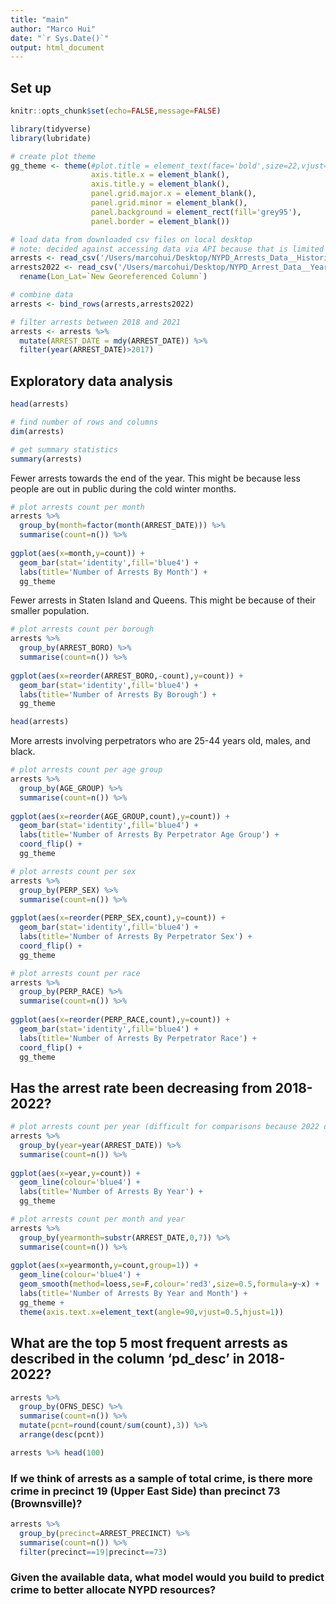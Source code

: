```yaml
---
title: "main"
author: "Marco Hui"
date: "`r Sys.Date()`"
output: html_document
---
```

## Set up
```r
knitr::opts_chunk$set(echo=FALSE,message=FALSE)
```

```r
library(tidyverse)
library(lubridate)
```

```r
# create plot theme
gg_theme <- theme(#plot.title = element_text(face='bold',size=22,vjust=1),
                  axis.title.x = element_blank(),
                  axis.title.y = element_blank(),
                  panel.grid.major.x = element_blank(),
                  panel.grid.minor = element_blank(),
                  panel.background = element_rect(fill='grey95'),
                  panel.border = element_blank())
```

```r
# load data from downloaded csv files on local desktop
# note: decided against accessing data via API because that is limited to 500000 rows per call  
arrests <- read_csv('/Users/marcohui/Desktop/NYPD_Arrests_Data__Historic_.csv')
arrests2022 <- read_csv('/Users/marcohui/Desktop/NYPD_Arrest_Data__Year_to_Date_.csv') %>%
  rename(Lon_Lat=`New Georeferenced Column`)

# combine data
arrests <- bind_rows(arrests,arrests2022)

# filter arrests between 2018 and 2021
arrests <- arrests %>% 
  mutate(ARREST_DATE = mdy(ARREST_DATE)) %>% 
  filter(year(ARREST_DATE)>2017)
```

## Exploratory data analysis
```r
head(arrests)
```

```r
# find number of rows and columns
dim(arrests)
```

```r
# get summary statistics
summary(arrests)
```
Fewer arrests towards the end of the year. This might be because less people are out in public during the cold winter months.
```r
# plot arrests count per month
arrests %>% 
  group_by(month=factor(month(ARREST_DATE))) %>% 
  summarise(count=n()) %>%
  
ggplot(aes(x=month,y=count)) + 
  geom_bar(stat='identity',fill='blue4') +
  labs(title='Number of Arrests By Month') +
  gg_theme
```

Fewer arrests in Staten Island and Queens. This might be because of their smaller population.
```r
# plot arrests count per borough
arrests %>% 
  group_by(ARREST_BORO) %>% 
  summarise(count=n()) %>%
  
ggplot(aes(x=reorder(ARREST_BORO,-count),y=count)) + 
  geom_bar(stat='identity',fill='blue4') +
  labs(title='Number of Arrests By Borough') +
  gg_theme
```
```r
head(arrests)
```

More arrests involving perpetrators who are 25-44 years old, males, and black.
```r
# plot arrests count per age group
arrests %>% 
  group_by(AGE_GROUP) %>% 
  summarise(count=n()) %>%
  
ggplot(aes(x=reorder(AGE_GROUP,count),y=count)) + 
  geom_bar(stat='identity',fill='blue4') +
  labs(title='Number of Arrests By Perpetrator Age Group') +
  coord_flip() +
  gg_theme

# plot arrests count per sex
arrests %>% 
  group_by(PERP_SEX) %>% 
  summarise(count=n()) %>%
  
ggplot(aes(x=reorder(PERP_SEX,count),y=count)) + 
  geom_bar(stat='identity',fill='blue4') +
  labs(title='Number of Arrests By Perpetrator Sex') +
  coord_flip() +
  gg_theme

# plot arrests count per race
arrests %>% 
  group_by(PERP_RACE) %>% 
  summarise(count=n()) %>%
  
ggplot(aes(x=reorder(PERP_RACE,count),y=count)) + 
  geom_bar(stat='identity',fill='blue4') +
  labs(title='Number of Arrests By Perpetrator Race') +
  coord_flip() +
  gg_theme
```

## Has the arrest rate been decreasing from 2018-2022?
```r
# plot arrests count per year (difficult for comparisons because 2022 data is incomplete)
arrests %>% 
  group_by(year=year(ARREST_DATE)) %>% 
  summarise(count=n()) %>%
  
ggplot(aes(x=year,y=count)) + 
  geom_line(colour='blue4') +
  labs(title='Number of Arrests By Year') +
  gg_theme
```

```r
# plot arrests count per month and year
arrests %>% 
  group_by(yearmonth=substr(ARREST_DATE,0,7)) %>% 
  summarise(count=n()) %>%
  
ggplot(aes(x=yearmonth,y=count,group=1)) + 
  geom_line(colour='blue4') + 
  geom_smooth(method=loess,se=F,colour='red3',size=0.5,formula=y~x) +
  labs(title='Number of Arrests By Year and Month') +
  gg_theme +
  theme(axis.text.x=element_text(angle=90,vjust=0.5,hjust=1))
```

## What are the top 5 most frequent arrests as described in the column 'pd_desc' in 2018-2022?

```r
arrests %>% 
  group_by(OFNS_DESC) %>% 
  summarise(count=n()) %>%
  mutate(pcnt=round(count/sum(count),3)) %>%
  arrange(desc(pcnt))
```

```r
arrests %>% head(100)
```
### If we think of arrests as a sample of total crime, is there more crime in precinct 19 (Upper East Side) than precinct 73 (Brownsville)? 
```r
arrests %>% 
  group_by(precinct=ARREST_PRECINCT) %>% 
  summarise(count=n()) %>%
  filter(precinct==19|precinct==73)
```

### Given the available data, what model would you build to predict crime to better allocate NYPD resources?

